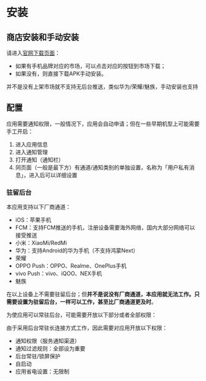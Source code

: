 
# 安装

## 商店安装和手动安装

请进入[官网下载页面](https://sc3.ft07.com/client)：
- 如果有手机品牌对应的市场，可以点击对应的按钮到市场下载；
- 如果没有，则直接下载APK手动安装。

<Callout>
并不是没有上架市场就不支持无后台推送，类似华为/荣耀/魅族，手动安装也支持
</Callout>

## 配置

应用需要通知权限，一般情况下，应用会自动申请；但在一些早期机型上可能需要手工开启：

1. 进入应用信息
1. 进入通知管理
1. 打开通知（通知栏）
1. 同页面（一般是最下方）有通道/通知类别的单独设置，名称为「用户私有消息」，进入后可以详细设置

### 驻留后台

本应用支持以下厂商通道：

- iOS：苹果手机
- FCM：支持FCM推送的手机，注册设备需要海外网络，国内大部分网络可以接受推送
- 小米：XiaoMi/RedMi
- 华为：支持Android的华为手机（不支持鸿蒙Next）
- 荣耀
- OPPO Push：OPPO、Realme、OnePlus手机
- vivo Push：vivo、iQOO、NEX手机
- 魅族

在以上设备上不需要驻留后台；但**并不是说没有厂商通道，本应用就无法工作。只需要设置为驻留后台，一样可以工作，甚至比厂商通道更及时**。

为使应用可以常驻后台，可能需要开放以下部分或者全部权限：

由于采用后台常驻长连接方式工作，因此需要对应用开放以下权限：

- 通知权限（服务通知渠道）
- 通知过滤规则：全部设为重要
- 后台常驻/锁屏保护
- 自启动
- 应用省电设置：无限制

